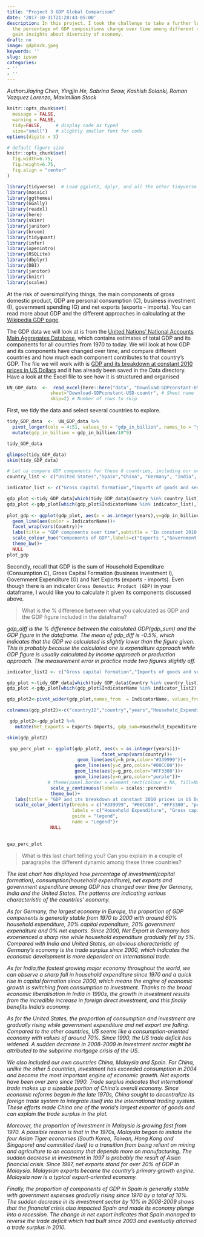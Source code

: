 ```yaml
---
title: "Project 3 GDP Global Comparison"
date: '2017-10-31T21:28:43-05:00'
description: In this project, I took the challenge to take a further look into how
  the percentage of GDP compositions change over time among different countries and
  gain insights about diversity of economy.
draft: no
image: gdpback.jpeg
keywords: ''
slug: ipsum
categories:
- ''
- ''
---
```


*Author:Jiaying Chen, Yingjin He, Sabrina Seow, Kashish Solanki, Roman Vazquez Lorenzo, Maximilian Stock*

```r
knitr::opts_chunk$set(
  message = FALSE, 
  warning = FALSE, 
  tidy=FALSE,     # display code as typed
  size="small")   # slightly smaller font for code
options(digits = 3)

# default figure size
knitr::opts_chunk$set(
  fig.width=6.75, 
  fig.height=6.75,
  fig.align = "center"
)
```

```r
library(tidyverse)  # Load ggplot2, dplyr, and all the other tidyverse packages
library(mosaic)
library(ggthemes)
library(GGally)
library(readxl)
library(here)
library(skimr)
library(janitor)
library(broom)
library(tidyquant)
library(infer)
library(openintro)
library(RSQLite)
library(dbplyr)
library(DBI)
library(janitor)
library(knitr)
library(scales)
```

At the risk of oversimplifying things, the main components of gross domestic product, GDP are personal consumption (C), business investment (I), government spending (G) and net exports (exports - imports). You can read more about GDP and the different approaches in calculating at the [Wikipedia GDP page](https://en.wikipedia.org/wiki/Gross_domestic_product).

The GDP data we will look at is from the [United Nations' National Accounts Main Aggregates Database](https://unstats.un.org/unsd/snaama/Downloads), which contains estimates of total GDP and its components for all countries from 1970 to today. We will look at how GDP and its components have changed over time, and compare different countries and how much each component contributes to that country's GDP. The file we will work with is [GDP and its breakdown at constant 2010 prices in US Dollars](http://unstats.un.org/unsd/amaapi/api/file/6) and it has already been saved in the Data directory. Have a look at the Excel file to see how it is structured and organised

```r

UN_GDP_data  <-  read_excel(here::here("data", "Download-GDPconstant-USD-countries.xls"), # Excel filename
                sheet="Download-GDPconstant-USD-countr", # Sheet name
                skip=2) # Number of rows to skip

```

First, we tidy the data and select several countries to explore.

```r

tidy_GDP_data  <-  UN_GDP_data %>% 
  pivot_longer(cols = 4:51, values_to = "gdp_in_billion", names_to = "years") %>% 
  mutate(gdp_in_billion = gdp_in_billion/10^9)

tidy_GDP_data

glimpse(tidy_GDP_data)
skim(tidy_GDP_data)

# Let us compare GDP components for these 6 countries, including our own countries China, Malaysia and Spain
country_list <- c("United States","Spain","China", "Germany", "India", "Malaysia")

```

```r

indicator_list <- c("Gross capital formation","Imports of goods and services", "General government final consumption expenditure", "Household consumption expenditure (including Non-profit institutions serving households)", "Exports of goods and services")

gdp_plot <-tidy_GDP_data[which(tidy_GDP_data$Country %in% country_list),]
gdp_plot <-gdp_plot[which(gdp_plot$IndicatorName %in% indicator_list),]
  
plot_gdp <- ggplot(gdp_plot, aes(x = as.integer(years),y=gdp_in_billion))+
  geom_line(aes(color = IndicatorName))+
  facet_wrap(vars(Country))+ 
  labs(title = "GDP components over time",subtitle = 'In constant 2010 USD', y = "Billion US$", x= "year")+
  scale_colour_hue("Components of GDP",labels=c("Exports ","Government Expenditure","Gross capital formation","Household Expenditure","Imports"))+
  theme_bw()+
  NULL
plot_gdp

```

Secondly, recall that GDP is the sum of Household Expenditure (Consumption *C*), Gross Capital Formation (business investment *I*), Government Expenditure (G) and Net Exports (exports - imports). Even though there is an indicator `Gross Domestic Product (GDP)` in your dataframe, I would like you to calculate it given its components discussed above.

> What is the % difference between what you calculated as GDP and the GDP figure included in the dataframe?

*gdp_diff is the % difference between the calculated GDP(gdp_sum) and the GDP figure in the dataframe. The mean of gdp_diff is -0.5%, which indicates that the GDP we calculated is slightly lower than the figure given. This is probably because the calculated one is expenditure approach while GDP figure is usually calculated by income approach or production approach. The measurement error in practice made two figures slightly off.*

```r
indicator_list2 <- c("Gross capital formation","Imports of goods and services", "General government final consumption expenditure", "Household consumption expenditure (including Non-profit institutions serving households)", "Exports of goods and services", "Gross Domestic Product (GDP)")

gdp_plot <-tidy_GDP_data[which(tidy_GDP_data$Country %in% country_list),]
gdp_plot <-gdp_plot[which(gdp_plot$IndicatorName %in% indicator_list2),]

gdp_plot2<-pivot_wider(gdp_plot,names_from  = IndicatorName, values_from  = gdp_in_billion)

colnames(gdp_plot2)<-c("countryID","country","years","Household_Expenditure","Government_Expenditure","Gross_Capital_Formation","Exports","Imports","gdp_origin") 

 gdp_plot2<-gdp_plot2 %>%
   mutate(Net_Exports = Exports-Imports, gdp_sum=Household_Expenditure +Government_Expenditure+Gross_Capital_Formation+Net_Exports,h_pro=Household_Expenditure/gdp_sum,g_pro=Government_Expenditure/gdp_sum,c_pro=Gross_Capital_Formation/gdp_sum,n_pro= Net_Exports/gdp_sum,gdp_diff=(gdp_sum/gdp_origin)-1)

skim(gdp_plot2)

```

```r
 gap_perc_plot <- ggplot(gdp_plot2, aes(x = as.integer(years)))+
                                   facet_wrap(vars(country))+
                          geom_line(aes(y=h_pro,color="#339999"))+
                         geom_line(aes(y=c_pro,color="#00CC00"))+
                         geom_line(aes(y=g_pro,color="#FF3300"))+
                         geom_line(aes(y=n_pro,color="purple"))+
               # theme(panel.border = element_rect(colour = NA, fill=NA))+
                scale_y_continuous(labels = scales::percent)+
                theme_bw()+
   labs(title = "GDP and its breakdown at constant 2010 prices in US Dollars ", y = "proportion", x= "year")+
   scale_color_identity(breaks = c("#339999", "#00CC00", "#FF3300", "purple"),
                        labels = c("Household Expenditure", "Gross capital formation", "Government Expenditure", "Net Exports"),
                        guide = "legend",
                        name = "Legend")+
                NULL

                         
gap_perc_plot 
```

> What is this last chart telling you? Can you explain in a couple of paragraphs the different dynamic among these three countries?

*The last chart has displayed how percentage of investment(capital formation), consumption(household expenditure), net exports and government expenditure among GDP has changed over time for Germany, India and the United States. The patterns are indicating various characteristic of the countries' economy.*

*As for Germany, the largest economy in Europe, the proportion of GDP components is generally stable from 1970 to 2000 with around 60% household expenditure, 20% capital expenditure, 20% government expenditure and 0% net exports. Since 2000, Net Export in Germany has exoerienced a sharp rise while household expenditure gradually fell by 5%. Compared with India and United States, an obvious characteristic of Germany's economy is the trade surplus since 2000, which indicates the economic development is more dependent on international trade.*

*As for India,the fastest growing major economy throughout the world, we can observe a sharp fall in household expenditure since 1970 and a quick rise in capital formation since 2000, which means the engine of economic growth is switching from consumption to investment. Thanks to the broad economic liberalisation in India in 1990s, the growth in investment results from the incredible increase in foreign direct investment, and this finally benefits India's economy.*

*As for the United States, the proportion of consumption and investment are gradually rising while government expenditure and net export are falling. Compared to the other countries, US seems like a consumption-oriented economy with values of around 70%. Since 1990, the US trade deficit has widened. A sudden decrease in 2008-2009 in investment sector might be attributed to the subprime mortgage crisis of the US.*

*We also included our own countries China, Malaysia and Spain.* *For China, unlike the other 5 countries, investment has exceeded consumption in 2004 and become the most important engine of economic growth. Net exports have been over zero since 1990. Trade surplus indicates that international trade makes up a sizeable portion of China's overall economy. Since economic reforms began in the late 1970s, China sought to decentralize its foreign trade system to integrate itself into the international trading system. These efforts made China one of the world's largest exporter of goods and can explain the trade surplus in the plot.*

*Moreover, the proportion of investment in Malaysia is growing fast from 1970. A possible reason is that in the 1970s, Malaysia began to imitate the four Asian Tiger economies (South Korea, Taiwan, Hong Kong and Singapore) and committed itself to a transition from being reliant on mining and agriculture to an economy that depends more on manufacturing. The sudden decrease in investment in 1997 is probably the result of Asian financial crisis. Since 1997, net exports stand for over 20% of GDP in Malaysia. Malaysian exports became the country's primary growth engine. Malaysia now is a typical export-oriented economy.*

*Finally, the proportion of components of GDP in Spain is generally stable with government expenses gradually rising since 1970 by a total of 10%. The sudden decrease in its investment sector by 10% in 2008-2009 shows that the financial crisis also impacted Spain and made its economy plunge into a recession. The change in net export indicates that Spain managed to reverse the trade deficit which had built since 2003 and eventually attained a trade surplus in 2010.*


